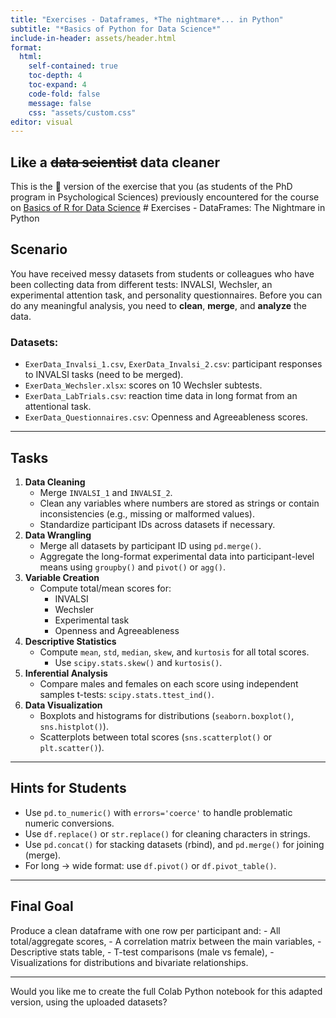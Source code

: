 ```yaml
---
title: "Exercises - Dataframes, *The nightmare*... in Python"
subtitle: "*Basics of Python for Data Science*"
include-in-header: assets/header.html
format: 
  html:
    self-contained: true
    toc-depth: 4  
    toc-expand: 4
    code-fold: false 
    message: false
    css: "assets/custom.css"
editor: visual
---
```


## Like a ~~data scientist~~ data cleaner

This is the 🐍 version of the exercise that you (as students of the PhD program in Psychological Sciences) previously encountered for the course on <a href="https://enricotoffalini.github.io/Basics-R/" target="_blank">Basics of R for Data Science</a>
# Exercises - DataFrames: The Nightmare in Python

## Scenario

You have received messy datasets from students or colleagues who have been collecting data from different tests: INVALSI, Wechsler, an experimental attention task, and personality questionnaires. Before you can do any meaningful analysis, you need to **clean**, **merge**, and **analyze** the data.

### Datasets:
- `ExerData_Invalsi_1.csv`, `ExerData_Invalsi_2.csv`: participant responses to INVALSI tasks (need to be merged).
- `ExerData_Wechsler.xlsx`: scores on 10 Wechsler subtests.
- `ExerData_LabTrials.csv`: reaction time data in long format from an attentional task.
- `ExerData_Questionnaires.csv`: Openness and Agreeableness scores.

---

## Tasks

1. **Data Cleaning**
   - Merge `INVALSI_1` and `INVALSI_2`.
   - Clean any variables where numbers are stored as strings or contain inconsistencies (e.g., missing or malformed values).
   - Standardize participant IDs across datasets if necessary.

2. **Data Wrangling**
   - Merge all datasets by participant ID using `pd.merge()`.
   - Aggregate the long-format experimental data into participant-level means using `groupby()` and `pivot()` or `agg()`.

3. **Variable Creation**
   - Compute total/mean scores for:
     - INVALSI
     - Wechsler
     - Experimental task
     - Openness and Agreeableness

4. **Descriptive Statistics**
   - Compute `mean`, `std`, `median`, `skew`, and `kurtosis` for all total scores.
     - Use `scipy.stats.skew()` and `kurtosis()`.

5. **Inferential Analysis**
   - Compare males and females on each score using independent samples t-tests: `scipy.stats.ttest_ind()`.

6. **Data Visualization**
   - Boxplots and histograms for distributions (`seaborn.boxplot()`, `sns.histplot()`).
   - Scatterplots between total scores (`sns.scatterplot()` or `plt.scatter()`).

---

## Hints for Students

- Use `pd.to_numeric()` with `errors='coerce'` to handle problematic numeric conversions.
- Use `df.replace()` or `str.replace()` for cleaning characters in strings.
- Use `pd.concat()` for stacking datasets (rbind), and `pd.merge()` for joining (merge).
- For long → wide format: use `df.pivot()` or `df.pivot_table()`.

---

## Final Goal

Produce a clean dataframe with one row per participant and:
- All total/aggregate scores,
- A correlation matrix between the main variables,
- Descriptive stats table,
- T-test comparisons (male vs female),
- Visualizations for distributions and bivariate relationships.

---

Would you like me to create the full Colab Python notebook for this adapted version, using the uploaded datasets?


